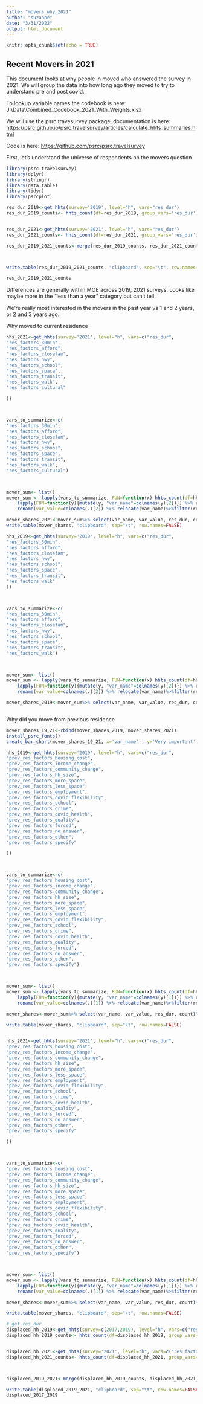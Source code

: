 ```yaml
---
title: "movers_why_2021"
author: "suzanne"
date: "3/31/2022"
output: html_document
---
```


```r
knitr::opts_chunk$set(echo = TRUE)
```

## Recent Movers in 2021

This document looks at why people in moved who answered the survey in 2021. We will group the data into how long ago they moved to try to understand pre and post covid.

To lookup variable names the codebook is here: J:\Projects\Surveys\HHTravel\Survey2021\\Data\\Combined_Codebook_2021_With_Weights.xlsx

We will use the psrc.travesurvey package, documentation is here: <https://psrc.github.io/psrc.travelsurvey/articles/calculate_hhts_summaries.html>

Code is here: <https://github.com/psrc/psrc.travelsurvey>

First, let's understand the universe of respondents on the movers question.


```r
library(psrc.travelsurvey)
library(dplyr)
library(stringr)
library(data.table)
library(tidyr)
library(psrcplot)

res_dur_2019<-get_hhts(survey='2019', level="h", vars="res_dur")
res_dur_2019_counts<- hhts_count(df=res_dur_2019, group_vars='res_dur')


res_dur_2021<-get_hhts(survey='2021', level="h", vars="res_dur")
res_dur_2021_counts<- hhts_count(df=res_dur_2021, group_vars='res_dur')

res_dur_2019_2021_counts<-merge(res_dur_2019_counts, res_dur_2021_counts, by='res_dur', suffixes =c('2019', '2021'))



write.table(res_dur_2019_2021_counts, "clipboard", sep="\t", row.names=FALSE)

res_dur_2019_2021_counts

```
Differences are generally within MOE across 2019, 2021 surveys. Looks like maybe more in the "less than a year" category but can't tell.

We're really most interested in the movers in the past year vs 1 and 2 years, or 2 and 3 years ago.

Why moved to current residence

```r
hhs_2021<-get_hhts(survey='2021', level="h", vars=c("res_dur",
"res_factors_30min",
"res_factors_afford",
"res_factors_closefam",
"res_factors_hwy",
"res_factors_school",
"res_factors_space",
"res_factors_transit",
"res_factors_walk",
"res_factors_cultural"

))



vars_to_summarize<-c(
"res_factors_30min",
"res_factors_afford",
"res_factors_closefam",
"res_factors_hwy",
"res_factors_school",
"res_factors_space",
"res_factors_transit",
"res_factors_walk",
"res_factors_cultural")



mover_sum<- list()
mover_sum <- lapply(vars_to_summarize, FUN=function(x) hhts_count(df=hhs_2021,group_vars=c(x, "res_dur"))) %>%
    lapply(FUN=function(y){mutate(y, "var_name"=colnames(y)[2])}) %>% rbindlist(use.names=FALSE) %>% 
    rename(var_value=colnames(.)[2]) %>% relocate(var_name)%>%filter(res_dur!='Total')

mover_shares_2021<-mover_sum%>% select(var_name, var_value, res_dur, count)%>%pivot_wider(names_from=c(res_dur), values_from=count,names_prefix='res_dur') %>%group_by(var_name)%>%mutate(across(starts_with("res_dur"),~ .x/sum(.x)))%>%filter(var_value=='Very important'| var_value=="Somewhat important")%>%select(var_value,var_name,'res_durLess than a year')%>%pivot_wider(names_from=c(var_value), values_from='res_durLess than a year')%>%mutate(year='2021')
write.table(mover_shares, "clipboard", sep="\t", row.names=FALSE)

```

```r
hhs_2019<-get_hhts(survey='2019', level="h", vars=c("res_dur",
"res_factors_30min",
"res_factors_afford",
"res_factors_closefam",
"res_factors_hwy",
"res_factors_school",
"res_factors_space",
"res_factors_transit",
"res_factors_walk"
))



vars_to_summarize<-c(
"res_factors_30min",
"res_factors_afford",
"res_factors_closefam",
"res_factors_hwy",
"res_factors_school",
"res_factors_space",
"res_factors_transit",
"res_factors_walk")



mover_sum<- list()
mover_sum <- lapply(vars_to_summarize, FUN=function(x) hhts_count(df=hhs_2019,group_vars=c(x, "res_dur"))) %>%
    lapply(FUN=function(y){mutate(y, "var_name"=colnames(y)[2])}) %>% rbindlist(use.names=FALSE) %>% 
    rename(var_value=colnames(.)[2]) %>% relocate(var_name)%>%filter(res_dur!='Total')

mover_shares_2019<-mover_sum%>% select(var_name, var_value, res_dur, count)%>%pivot_wider(names_from=c(res_dur), values_from=count,names_prefix='res_dur') %>%group_by(var_name)%>%mutate(across(starts_with("res_dur"),~ .x/sum(.x)))%>%filter(var_value=='Very important'| var_value=="Somewhat important")%>%select(var_value,var_name,'res_durLess than a year')%>%pivot_wider(names_from=c(var_value), values_from='res_durLess than a year')%>%mutate(year='2019')



```

Why did you move from previous residence
```r
mover_shares_19_21<-rbind(mover_shares_2019, mover_shares_2021)
install_psrc_fonts()
create_bar_chart(mover_shares_19_21, x='var_name' , y='Very important', f='year')

```



```r
hhs_2019<-get_hhts(survey='2019', level="h", vars=c("res_dur",
"prev_res_factors_housing_cost",
"prev_res_factors_income_change",
"prev_res_factors_community_change",
"prev_res_factors_hh_size",
"prev_res_factors_more_space",
"prev_res_factors_less_space",
"prev_res_factors_employment",
"prev_res_factors_covid_flexibility",
"prev_res_factors_school",
"prev_res_factors_crime",
"prev_res_factors_covid_health",
"prev_res_factors_quality",
"prev_res_factors_forced",
"prev_res_factors_no_answer",
"prev_res_factors_other",
"prev_res_factors_specify"

))



vars_to_summarize<-c(
"prev_res_factors_housing_cost",
"prev_res_factors_income_change",
"prev_res_factors_community_change",
"prev_res_factors_hh_size",
"prev_res_factors_more_space",
"prev_res_factors_less_space",
"prev_res_factors_employment",
"prev_res_factors_covid_flexibility",
"prev_res_factors_school",
"prev_res_factors_crime",
"prev_res_factors_covid_health",
"prev_res_factors_quality",
"prev_res_factors_forced",
"prev_res_factors_no_answer",
"prev_res_factors_other",
"prev_res_factors_specify")



mover_sum<- list()
mover_sum <- lapply(vars_to_summarize, FUN=function(x) hhts_count(df=hhs_2019,group_vars=c(x, "res_dur"))) %>%
    lapply(FUN=function(y){mutate(y, "var_name"=colnames(y)[1])}) %>% rbindlist(use.names=FALSE) %>% 
    rename(var_value=colnames(.)[1]) %>% relocate(var_name)%>%filter(res_dur!='Total')%>%drop_na()

mover_shares<-mover_sum%>% select(var_name, var_value, res_dur, count)%>%pivot_wider(names_from=c(res_dur), values_from=count,names_prefix='res_dur') %>%group_by(var_name)%>%mutate(across(starts_with("res_dur"),~ .x/sum(.x)))%>%select(var_value,var_name,'res_durLess than a year')%>%filter(var_value=='Selected')

write.table(mover_shares, "clipboard", sep="\t", row.names=FALSE)



```

```r
hhs_2021<-get_hhts(survey='2021', level="h", vars=c("res_dur",
"prev_res_factors_housing_cost",
"prev_res_factors_income_change",
"prev_res_factors_community_change",
"prev_res_factors_hh_size",
"prev_res_factors_more_space",
"prev_res_factors_less_space",
"prev_res_factors_employment",
"prev_res_factors_covid_flexibility",
"prev_res_factors_school",
"prev_res_factors_crime",
"prev_res_factors_covid_health",
"prev_res_factors_quality",
"prev_res_factors_forced",
"prev_res_factors_no_answer",
"prev_res_factors_other",
"prev_res_factors_specify"

))



vars_to_summarize<-c(
"prev_res_factors_housing_cost",
"prev_res_factors_income_change",
"prev_res_factors_community_change",
"prev_res_factors_hh_size",
"prev_res_factors_more_space",
"prev_res_factors_less_space",
"prev_res_factors_employment",
"prev_res_factors_covid_flexibility",
"prev_res_factors_school",
"prev_res_factors_crime",
"prev_res_factors_covid_health",
"prev_res_factors_quality",
"prev_res_factors_forced",
"prev_res_factors_no_answer",
"prev_res_factors_other",
"prev_res_factors_specify")



mover_sum<- list()
mover_sum <- lapply(vars_to_summarize, FUN=function(x) hhts_count(df=hhs_2021,group_vars=c(x, "res_dur"))) %>%
    lapply(FUN=function(y){mutate(y, "var_name"=colnames(y)[1])}) %>% rbindlist(use.names=FALSE) %>% 
    rename(var_value=colnames(.)[1]) %>% relocate(var_name)%>%filter(res_dur!='Total')%>%drop_na()

mover_shares<-mover_sum%>% select(var_name, var_value, res_dur, count)%>%pivot_wider(names_from=c(res_dur), values_from=count,names_prefix='res_dur') %>%group_by(var_name)%>%mutate(across(starts_with("res_dur"),~ .x/sum(.x)))%>%select(var_value,var_name,'res_durLess than a year')%>%filter(var_value=='Selected')

write.table(mover_shares, "clipboard", sep="\t", row.names=FALSE)

```



```r
# get res_dur
displaced_hh_2019<-get_hhts(survey=c(2017,2019), level="h", vars=c("res_factors_displaced", 'res_dur'))
displaced_hh_2019_counts<- hhts_count(df=displaced_hh_2019, group_vars=c('res_factors_displaced', 'res_dur'))%>%filter(res_dur=='Less than a year' & (res_factors_displaced=='Displaced' | res_factors_displaced== 'Not Displaced'))


displaced_hh_2021<-get_hhts(survey='2021', level="h", vars=c("res_factors_displaced", 'res_dur'))
displaced_hh_2021_counts<- hhts_count(df=displaced_hh_2021, group_vars=c('res_factors_displaced', 'res_dur'))%>%filter(res_dur=='Less than a year' & (res_factors_displaced=='Displaced' | res_factors_displaced== 'Not Displaced'))



displaced_2019_2021<-merge(displaced_hh_2019_counts, displaced_hh_2021_counts, by=c('res_factors_displaced', 'res_dur'), suffixes =c('2019', '2021'))

write.table(displaced_2019_2021, "clipboard", sep="\t", row.names=FALSE)
displaced_2017_2019
```
